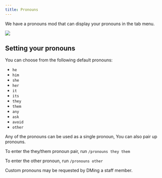 ```yaml
---
title: Pronouns
---
```



We have a pronouns mod that can display your pronouns in the tab menu.

![](../../../assets/pronouns/pronouns-tab.png)

## Setting your pronouns

You can choose from the following default pronouns:

- `he`
- `him`
- `she`
- `her`
- `it`
- `its`
- `they`
- `them`
- `any`
- `ask`
- `avoid`
- `other`

Any of the pronouns can be used as a single pronoun, You can also pair up pronouns.

To enter the they/them pronoun pair, run `/pronouns they them`

To enter the other pronoun, run `/pronouns other`
    
<Aside type="tip">Custom pronouns may be requested by DMing a staff member.</Aside>